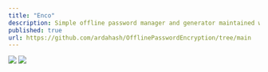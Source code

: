 ```yaml
---
title: "Enco"
description: Simple offline password manager and generator maintained with 1 file of python3 code.
published: true
url: https://github.com/ardahash/OfflinePasswordEncryption/tree/main  
---
```


[![](https://github.com/ardahash/arda-bash-portfolio/blob/newmain/public/EncoMark1.PNG)](https://github.com/ardahash/arda-bash-portfolio/blob/newmain/public/EncoMark1.PNG) 
[![](https://github.com/ardahash/arda-bash-portfolio/blob/newmain/public/EncoMark1_2.PNG)](https://github.com/ardahash/arda-bash-portfolio/blob/newmain/public/EncoMark1_2.PNG) 
